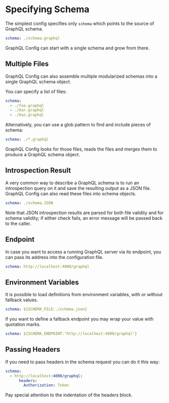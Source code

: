 
# Specifying Schema

The simplest config specifies only `schema` which points to the source of GraphQL schema.

```yaml filename="yaml"
schema: ./schema.graphql
```

GraphQL Config can start with a single schema and grow from there.

## Multiple Files

GraphQL Config can also assemble multiple modularized schemas into a single GraphQL schema object.

You can specify a list of files:

```yaml filename="yaml"
schema:
  - ./foo.graphql
  - ./bar.graphql
  - ./baz.graphql
```

Alternatively, you can use a glob pattern to find and include pieces of schema:

```yaml filename="yaml"
schema: ./*.graphql
```

GraphQL Config looks for those files, reads the files and merges them to produce a GraphQL schema object.

## Introspection Result

A very common way to describe a GraphQL schema is to run an introspection query on it and save the resulting output as a JSON file. GraphQL Config can also read these files into schema objects.

```yaml filename="yaml"
schema: ./schema.JSON
```

Note that JSON introspection results are parsed for both file validity and for schema validity; if either check fails, an error message will be passed back to the caller.

## Endpoint

In case you want to access a running GraphQL server via its endpoint, you can pass its address into the configuration file.

```yaml filename="yaml"
schema: http://localhost:4000/graphql
```

## Environment Variables

It is possible to load definitions from environment variables, with or without fallback values.

```yaml filename="yaml"
schema: ${SCHEMA_FILE:./schema.json}
```

If you want to define a fallback endpoint you may wrap your value with quotation marks.

```yaml filename="yaml"
schema: ${SCHEMA_ENDPOINT:"http://localhost:4000/graphql"}
```

## Passing Headers

If you need to pass headers in the schema request you can do it this way:

```yaml filename="yaml"
schema:
  - http://localhost:4000/graphql:
      headers:
        Authorization: Token
```

<Callout type="info">Pay special attention to the indentation of the headers block.</Callout>
